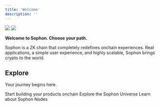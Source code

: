 ```yaml
---
title: 'Welcome'
description: ''
---
```


<img className="block dark:hidden" src="/images/intro/intro-light.webp" />
<img className="hidden dark:block" src="/images/intro/intro-dark.webp" />

**Welcome to Sophon. Choose your path.**

Sophon is a ZK chain that completely redefines onchain experiences. Real applications, a simple user experience, and highly scalable, Sophon brings crypto to the world.

## Explore

Your journey begins here.

<CardGroup cols={3}>
  <Card
    title="Build"
    icon="hammer"
    href="build/start-building"
  >
    Start building your products onchain
  </Card>
  <Card
    title="Discover"
    icon="microscope"
    href="discover/our-universe"
  >
    Explore the Sophon Universe
  </Card>
  <Card
    title="Nodes"
    icon="atom"
    href="nodes/our-infra"
  >
    Learn about Sophon Nodes
  </Card>
</CardGroup>
